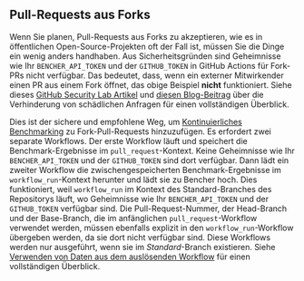 
## Pull-Requests aus Forks

Wenn Sie planen, Pull-Requests aus Forks zu akzeptieren, wie es in öffentlichen Open-Source-Projekten oft der Fall ist,
müssen Sie die Dinge ein wenig anders handhaben.
Aus Sicherheitsgründen sind Geheimnisse wie Ihr `BENCHER_API_TOKEN` und der `GITHUB_TOKEN` in GitHub Actions für Fork-PRs nicht verfügbar.
Das bedeutet, dass, wenn ein externer Mitwirkender einen PR aus einem Fork öffnet, das obige Beispiel **nicht** funktioniert.
Siehe dieses [GitHub Security Lab Artikel][github actions pwn requests]
und [diesen Blog-Beitrag][nathandavison.com blog]
über die Verhinderung von schädlichen Anfragen für einen vollständigen Überblick.

[github actions pwn requests]: https://securitylab.github.com/research/github-actions-preventing-pwn-requests/
[nathandavison.com blog]: https://nathandavison.com/blog/github-actions-and-the-threat-of-malicious-pull-requests

Dies ist der sichere und empfohlene Weg, um [Kontinuierliches Benchmarking][continuous benchmarking] zu Fork-Pull-Requests hinzuzufügen.
Es erfordert zwei separate Workflows.
Der erste Workflow läuft und speichert die Benchmark-Ergebnisse im `pull_request`-Kontext.
Keine Geheimnisse wie Ihr `BENCHER_API_TOKEN` und der `GITHUB_TOKEN` sind dort verfügbar.
Dann lädt ein zweiter Workflow die zwischengespeicherten Benchmark-Ergebnisse im `workflow_run`-Kontext herunter und lädt sie zu Bencher hoch.
Dies funktioniert, weil `workflow_run` im Kontext des Standard-Branches des Repositorys läuft,
wo Geheimnisse wie Ihr `BENCHER_API_TOKEN` und der `GITHUB_TOKEN` verfügbar sind.
Die Pull-Request-Nummer, der Head-Branch und der Base-Branch, die im anfänglichen `pull_request`-Workflow verwendet werden,
müssen ebenfalls explizit in den `workflow_run`-Workflow übergeben werden, da sie dort nicht verfügbar sind.
Diese Workflows werden nur ausgeführt, wenn sie im _Standard_-Branch existieren.
Siehe [Verwenden von Daten aus dem auslösenden Workflow][github actions trigger workflow] für einen vollständigen Überblick.

[github actions trigger workflow]: https://docs.github.com/en/actions/using-workflows/

[continuous benchmarking]: /de/docs/explanation/continuous-benchmarking/

<PullRequestsForkRun />

<PullRequestsForkTrack />

<PullRequestsForkClosed />